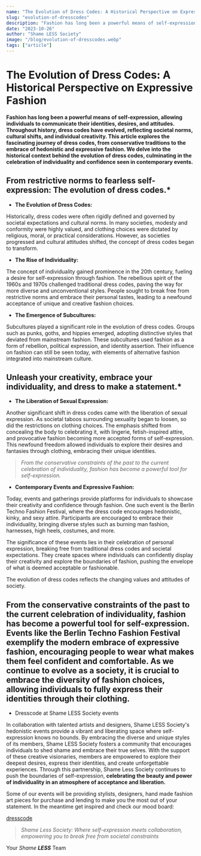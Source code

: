 ---
name: "The Evolution of Dress Codes: A Historical Perspective on Expressive Fashion"
slug: "evolution-of-dresscodes"
description: "Fashion has long been a powerful means of self-expression, allowing individuals to communicate their identities, desires, and attitudes. Throughout history, dress codes have evolved, reflecting societal norms, cultural shifts, and individual creativity. This article explores the fascinating journey of dress codes, from conservative traditions to the embrace of hedonistic and expressive fashion. We delve into the historical context behind the evolution of dress codes, culminating in the celebration of individuality and confidence seen in contemporary events."
date: "2023-10-26"
author: "Shame LESS Society"
image: "/blog/evolution-of-dresscodes.webp"
tags: ["article"]
---

# **The Evolution of Dress Codes: A Historical Perspective on Expressive Fashion**

**Fashion has long been a powerful means of self-expression, allowing individuals to communicate their identities, desires, and attitudes. Throughout history, dress codes have evolved, reflecting societal norms, cultural shifts, and individual creativity. This article explores the fascinating journey of dress codes, from conservative traditions to the embrace of hedonistic and expressive fashion. We delve into the historical context behind the evolution of dress codes, culminating in the celebration of individuality and confidence seen in contemporary events.**

## From restrictive norms to fearless self-expression: The evolution of dress codes.*
> 
- **The Evolution of Dress Codes:**

Historically, dress codes were often rigidly defined and governed by societal expectations and cultural norms. In many societies, modesty and conformity were highly valued, and clothing choices were dictated by religious, moral, or practical considerations. However, as societies progressed and cultural attitudes shifted, the concept of dress codes began to transform.

- **The Rise of Individuality:**

The concept of individuality gained prominence in the 20th century, fueling a desire for self-expression through fashion. The rebellious spirit of the 1960s and 1970s challenged traditional dress codes, paving the way for more diverse and unconventional styles. People sought to break free from restrictive norms and embrace their personal tastes, leading to a newfound acceptance of unique and creative fashion choices.

- **The Emergence of Subcultures:**

Subcultures played a significant role in the evolution of dress codes. Groups such as punks, goths, and hippies emerged, adopting distinctive styles that deviated from mainstream fashion. These subcultures used fashion as a form of rebellion, political expression, and identity assertion. Their influence on fashion can still be seen today, with elements of alternative fashion integrated into mainstream culture.

## Unleash your creativity, embrace your individuality, and dress to make a statement.*
> 
- **The Liberation of Sexual Expression:**

Another significant shift in dress codes came with the liberation of sexual expression. As societal taboos surrounding sexuality began to loosen, so did the restrictions on clothing choices. The emphasis shifted from concealing the body to celebrating it, with lingerie, fetish-inspired attire, and provocative fashion becoming more accepted forms of self-expression. This newfound freedom allowed individuals to explore their desires and fantasies through clothing, embracing their unique identities.

> *From the conservative constraints of the past to the current celebration of individuality, fashion has become a powerful tool for self-expression.*
> 
- **Contemporary Events and Expressive Fashion:**

Today, events and gatherings provide platforms for individuals to showcase their creativity and confidence through fashion. One such event is the Berlin Techno Fashion Festival, where the dress code encourages hedonistic, kinky, and sexy attire. Participants are encouraged to embrace their individuality, bringing diverse styles such as burning man fashion, harnesses, high heels, costumes, and more.

The significance of these events lies in their celebration of personal expression, breaking free from traditional dress codes and societal expectations. They create spaces where individuals can confidently display their creativity and explore the boundaries of fashion, pushing the envelope of what is deemed acceptable or fashionable.

The evolution of dress codes reflects the changing values and attitudes of society. 

## From the conservative constraints of the past to the current celebration of individuality, fashion has become a powerful tool for self-expression. Events like the Berlin Techno Fashion Festival exemplify the modern embrace of expressive fashion, encouraging people to wear what makes them feel confident and comfortable. As we continue to evolve as a society, it is crucial to embrace the diversity of fashion choices, allowing individuals to fully express their identities through their clothing.

 

- Dresscode at Shame LESS Society events

In collaboration with talented artists and designers, Shame LESS Society's hedonistic events provide a vibrant and liberating space where self-expression knows no bounds. By embracing the diverse and unique styles of its members, Shame LESS Society fosters a community that encourages individuals to shed shame and embrace their true selves. With the support of these creative visionaries, members are empowered to explore their deepest desires, express their identities, and create unforgettable experiences. Through this partnership, Shame Less Society continues to push the boundaries of self-expression, **celebrating the beauty and power of individuality in an atmosphere of acceptance and liberation.**

Some of our events will be providing stylists, designers, hand made fashion art pieces for purchase and lending to make you the most out of your statement. In the meantime get inspired and check our mood board: 

[dresscode](https://www.shame-less-society.com/dresscode)

> *Shame Less Society: Where self-expression meets collaboration, empowering you to break free from societal constraints*
> 

Your *Shame* ***LESS*** Team

